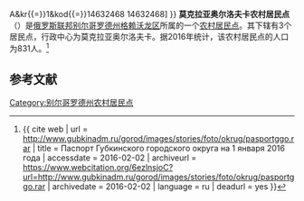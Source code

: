 {{Infobox Settlement
| official_name = 莫克拉亚奥尔洛夫卡农村居民点
| native_name = Мокроорловское сельское поселение
| settlement_type = [[农村居民点|农村居民点]]
| subdivision_type = [[国家|国家]]
| subdivision_type1 = [[州_(俄罗斯)|州]]
| subdivision_type2 = [[区_(苏联)|区]]
| subdivision_name = {{RUS}}
| subdivision_name1 = [[别尔哥罗德州|别尔哥罗德州]]
| subdivision_name2 = [[格赖沃龙区|格赖沃龙区]]
| seat_type = 行政中心
| seat = 莫克拉亚奥尔洛夫卡
| population_as_of=2016
| population_footnotes = <ref name=stat />
| population_total = 831
| coordinates_display = inline,title
| latd = 50 | latm = 30 | lats = 57 | latNS = N
| longd = 35 | longm = 30 | longs = 35 | longEW = E
| timezone = [[莫斯科时间|MSK]]
| utc_offset = +3
| blank_name = [[俄罗斯市政土地区划代码|OKTMO编码]]
| blank_info = [http://classif.spb.ru/classificators/view/tma.php?st{{=}}A&kr{{=}}1&kod{{=}}14632468 14632468]
}}
'''莫克拉亚奥尔洛夫卡农村居民点'''（{{lang-ru|Мокроорловское сельское поселение}}）是[[俄罗斯联邦|俄罗斯联邦]][[别尔哥罗德州|别尔哥罗德州]][[格赖沃龙区|格赖沃龙区]]所属的一个[[农村居民点|农村居民点]]。其下辖有3个居民点，行政中心为莫克拉亚奥尔洛夫卡。据2016年统计，该农村居民点的人口为831人。<ref name=stat>{{ cite web | url = http://www.gubkinadm.ru/gorod/images/stories/foto/okrug/pasportggo.rar | title = Паспорт Губкинского городского округа на 1 января 2016 года | accessdate = 2016-02-02 | archiveurl = https://www.webcitation.org/6ezlnsjoC?url=http://www.gubkinadm.ru/gorod/images/stories/foto/okrug/pasportggo.rar | archivedate = 2016-02-02 | language = ru | deadurl = yes }}</ref>

== 参考文献 ==
{{reflist}}

{{Russia-stub}}

[[Category:别尔哥罗德州农村居民点|Category:别尔哥罗德州农村居民点]]